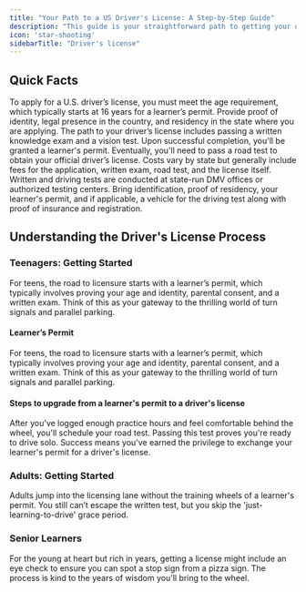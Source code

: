 ```yaml
---
title: "Your Path to a US Driver's License: A Step-by-Step Guide"
description: "This guide is your straightforward path to getting your driver's license. From the first steps of learning about your eligibility to mastering the details for the road test, we've got you covered. We'll help you understand what you need, what to expect, and how to prepare for each stage. Let's get you on the road."
icon: 'star-shooting'
sidebarTitle: "Driver's license"
---
```


## Quick Facts

<AccordionGroup>
  <Accordion title="Eligibility">
    To apply for a U.S. driver’s license, you must meet the age requirement, which typically starts at 16 years for a learner’s permit. Provide proof of identity, legal presence in the country, and residency in the state where you are applying.
  </Accordion>

  <Accordion title="Application Process">
    The path to your driver’s license includes passing a written knowledge exam and a vision test. Upon successful completion, you'll be granted a learner's permit. Eventually, you'll need to pass a road test to obtain your official driver’s license.
  </Accordion>

  <Accordion title="Fees">
    Costs vary by state but generally include fees for the application, written exam, road test, and the license itself.
  </Accordion>

  <Accordion title="Testing Locations">
    Written and driving tests are conducted at state-run DMV offices or authorized testing centers.
  </Accordion>

  <Accordion title="Documents to Bring on Test Day">
    Bring identification, proof of residency, your learner's permit, and if applicable, a vehicle for the driving test along with proof of insurance and registration.
  </Accordion>
</AccordionGroup>

## Understanding the Driver's License Process
### Teenagers: Getting Started
For teens, the road to licensure starts with a learner’s permit, which typically involves proving your age and identity, parental consent, and a written exam. Think of this as your gateway to the thrilling world of turn signals and parallel parking.
#### Learner’s Permit 
For teens, the road to licensure starts with a learner’s permit, which typically involves proving your age and identity, parental consent, and a written exam. Think of this as your gateway to the thrilling world of turn signals and parallel parking.
#### Steps to upgrade from a learner's permit to a driver's license
After you've logged enough practice hours and feel comfortable behind the wheel, you'll schedule your road test. Passing this test proves you're ready to drive solo. Success means you've earned the privilege to exchange your learner's permit for a driver's license.

### Adults: Getting Started
Adults jump into the licensing lane without the training wheels of a learner's permit. You still can’t escape the written test, but you skip the 'just-learning-to-drive' grace period.
### Senior Learners
For the young at heart but rich in years, getting a license might include an eye check to ensure you can spot a stop sign from a pizza sign. The process is kind to the years of wisdom you'll bring to the wheel.